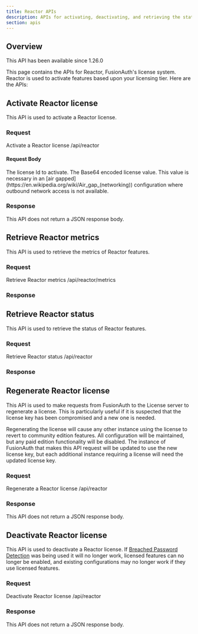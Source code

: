 ```yaml
---
title: Reactor APIs
description: APIs for activating, deactivating, and retrieving the status of a FusionAuth Reactor license.
section: apis
---
```


## Overview

<Aside type="version">
This API has been available since 1.26.0
</Aside>

This page contains the APIs for Reactor, FusionAuth's license system. Reactor is used to activate features based upon your licensing tier. Here are the APIs:


## Activate Reactor license

This API is used to activate a Reactor license.

### Request

<APIAuthentication icon="lock">Activate a Reactor license</APIAuthentication>
<APIURI method="POST">/api/reactor</APIURI>

#### Request Body

<APIBlock>
  <APIField name="licenseId" type="String" required>
    The license Id to activate.
  </APIField>
  <APIField name="license" type="String" optional>
    The Base64 encoded license value. This value is necessary in an [air gapped](https://en.wikipedia.org/wiki/Air_gap_(networking)) configuration where outbound network access is not available.
  </APIField>
</APIBlock>

### Response

This API does not return a JSON response body.

<StandardPostResponseCodes never_search_error success_code="200" success_message="The request was successful. The response will be empty." />

## Retrieve Reactor metrics

This API is used to retrieve the metrics of Reactor features.

### Request

<APIAuthentication icon="lock">Retrieve Reactor metrics</APIAuthentication>
<APIURI method="GET">/api/reactor/metrics</APIURI>

### Response

<StandardGetResponseCodes no_errors never_missing never_search_error />

<ReactorMetricsResponseBody />

## Retrieve Reactor status

This API is used to retrieve the status of Reactor features.

### Request

<APIAuthentication icon="lock">Retrieve Reactor status</APIAuthentication>
<APIURI method="GET">/api/reactor</APIURI>

### Response

<StandardGetResponseCodes no_errors never_missing never_search_error />

<ReactorStatusResponseBody />

## Regenerate Reactor license

This API is used to make requests from FusionAuth to the License server to regenerate a license. This is particularly useful if it is suspected that the license key has been compromised and a new one is needed.

Regenerating the license will cause any other instance using the license to revert to community edition features. All configuration will be maintained, but any paid edition functionality will be disabled. The instance of FusionAuth that makes this API request will be updated to use the new license key, but each additional instance requiring a license will need the updated license key.

### Request

<APIAuthentication icon="lock">Regenerate a Reactor license</APIAuthentication>
<APIURI method="PUT">/api/reactor</APIURI>

### Response

This API does not return a JSON response body.

<StandardPutResponseCodes never_search_error success_code="200" success_message="The request was successful. The response will be empty." />


## Deactivate Reactor license

This API is used to deactivate a Reactor license.
If [Breached Password Detection](/docs/v1/tech/guides/breached-password-detection/) was being used it will no longer work, licensed features can no longer be enabled, and existing configurations may no longer work if they use licensed features.

### Request

<APIAuthentication icon="lock">Deactivate Reactor license</APIAuthentication>
<APIURI method="DELETE">/api/reactor</APIURI>

### Response

This API does not return a JSON response body.

<StandardDeleteResponseCodes never_search_error success_code="200" success_message="The request was successful. The response will be empty." />
